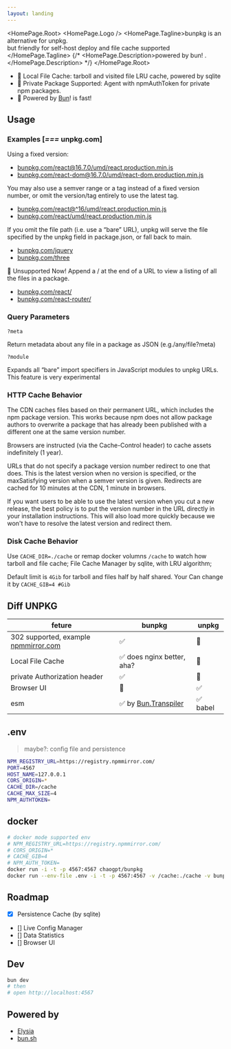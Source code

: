 ```yaml
---
layout: landing
---
```



<HomePage.Root>
  <HomePage.Logo />
  <HomePage.Tagline>bunpkg is an alternative for unpkg. <br />but friendly for self-host deploy and file cache supported </HomePage.Tagline>
  {/* <HomePage.Description>powered by bun! .</HomePage.Description> */}
</HomePage.Root>

- 💎 Local File Cache: tarboll and visited file LRU cache, powered by sqlite
- 🌈 Private Package Supported: Agent with npmAuthToken for private npm packages.
- 🚀 Powered by [Bun](https://bun.sh)! is fast!
 
## Usage

### Examples [*===* unpkg.com]

Using a fixed version:

- [bunpkg.com/react@16.7.0/umd/react.production.min.js](/react@16.7.0/umd/react.production.min.js)
- [bunpkg.com/react-dom@16.7.0/umd/react-dom.production.min.js](/bunpkg.com/react-dom@16.7.0/umd/react-dom.production.min.js)

You may also use a semver range or a tag instead of a fixed version number, or omit the version/tag entirely to use the latest tag.

- [bunpkg.com/react@^16/umd/react.production.min.js](/react@^16/umd/react.production.min.js)
- [bunpkg.com/react/umd/react.production.min.js](/react/umd/react.production.min.js)


If you omit the file path (i.e. use a “bare” URL), unpkg will serve the file specified by the unpkg field in package.json, or fall back to main.

- [bunpkg.com/jquery](/bunpkg.com/jquery)
- [bunpkg.com/three](/bunpkg.com/three)

🚧 Unsupported Now! Append a / at the end of a URL to view a listing of all the files in a package.

- [bunpkg.com/react/](/bunpkg.com/react/)
- [bunpkg.com/react-router/](/bunpkg.com/react-router/)

### Query Parameters
`?meta`

Return metadata about any file in a package as JSON (e.g./any/file?meta)

`?module`

Expands all “bare” import specifiers in JavaScript modules to unpkg URLs. This feature is very experimental

### HTTP Cache Behavior
The CDN caches files based on their permanent URL, which includes the npm package version. This works because npm does not allow package authors to overwrite a package that has already been published with a different one at the same version number.

Browsers are instructed (via the Cache-Control header) to cache assets indefinitely (1 year).

URLs that do not specify a package version number redirect to one that does. This is the latest version when no version is specified, or the maxSatisfying version when a semver version is given. Redirects are cached for 10 minutes at the CDN, 1 minute in browsers.

If you want users to be able to use the latest version when you cut a new release, the best policy is to put the version number in the URL directly in your installation instructions. This will also load more quickly because we won't have to resolve the latest version and redirect them.

### Disk Cache Behavior

Use `CACHE_DIR=./cache` or remap docker volumns `/cache` to watch how tarboll and file cache; File Cache Manager by sqlite, with LRU algorithm; 

Default limit is `4Gib` for tarboll and files half by half shared. Your Can change it by `CACHE_GIB=4 #Gib `


## Diff UNPKG

| feture                                                                                          | bunpkg                                                                 | unpkg    |
| ----------------------------------------------------------------------------------------------- | ---------------------------------------------------------------------- | -------- |
| 302 supported, example [npmmirror.com](https://registry.npmmirror.com/react/-/react-18.2.0.tgz) | ✅                                                                     | 🚫       |
| Local File Cache                                                                                 | ✅ does nginx better, aha?                                             | 🚫       |
| private Authorization header                                                                    | ✅                                                                     | 🚫       |
| Browser UI                                                                                      | 🚫                                                                     | ✅       |
| esm                                                                                             | ✅ by [Bun.Transpiler](https://bun.sh/docs/api/transpiler#scanimports) | ✅ babel |

## .env

> maybe?: config file and persistence

```bash
NPM_REGISTRY_URL=https://registry.npmmirror.com/
PORT=4567
HOST_NAME=127.0.0.1
CORS_ORIGIN=*
CACHE_DIR=/cache
CACHE_MAX_SIZE=4
NPM_AUTHTOKEN=
```

## docker

```bash
# docker mode supported env
# NPM_REGISTRY_URL=https://registry.npmmirror.com/
# CORS_ORIGIN=*
# CACHE_GIB=4
# NPM_AUTH_TOKEN=
docker run -i -t -p 4567:4567 chaogpt/bunpkg
docker run --env-file .env -i -t -p 4567:4567 -v /cache:./cache -v bunpkg.config.ts:/app/bunpkg.config.ts chaogpt/bunpkg 
```

## Roadmap

- [x] Persistence Cache (by sqlite)
- [] Live Config Manager
- [] Data Statistics
- [] Browser UI

## Dev

```bash
bun dev
# then
# open http://localhost:4567
```

## Powered by

- [Elysia](https://elysiajs.com/)
- [bun.sh](https://bun.sh/)